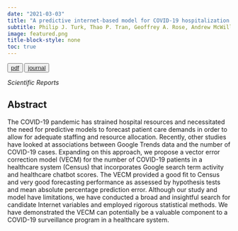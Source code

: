 ```yaml
---
date: "2021-03-03"
title: "A predictive internet-based model for COVID-19 hospitalization census"
subtitle: Philip J. Turk, Thao P. Tran, Geoffrey A. Rose, Andrew McWilliams
image: featured.png
title-block-style: none
toc: true
---
```


<button type="button" class="btn btn-outline-success"><a href="/publications/sr2020/vecm2020.pdf">pdf</a></button>

<button type="button" class="btn btn-outline-success"><a href="https://doi.org/10.1038/s41598-021-84091-2">journal</a></button>

*Scientific Reports*

## Abstract 
The COVID-19 pandemic has strained hospital resources and necessitated the need for predictive models to forecast patient care demands in order to allow for adequate staffing and resource allocation. Recently, other studies have looked at associations between Google Trends data and the number of COVID-19 cases. Expanding on this approach, we propose a vector error correction model (VECM) for the number of COVID-19 patients in a healthcare system (Census) that incorporates Google search term activity and healthcare chatbot scores. The VECM provided a good fit to Census and very good forecasting performance as assessed by hypothesis tests and mean absolute percentage prediction error. Although our study and model have limitations, we have conducted a broad and insightful search for candidate Internet variables and employed rigorous statistical methods. We have demonstrated the VECM can potentially be a valuable component to a COVID-19 surveillance program in a healthcare system.
